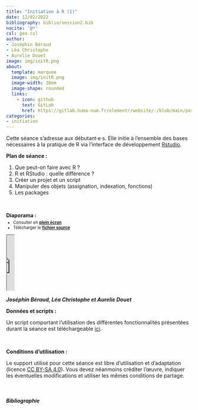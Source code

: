 ```yaml
---
title: "Initiation à R (1)"
date: 12/02/2022
bibliography: biblio/session2.bib
nocite: '@*'
csl: geo.csl
author: 
- Joséphin Béraud
- Léa Christophe
- Aurelie Douet
image: img/initR.png
about:
  template: marquee
  image: img/initR.png
  image-width: 30em
  image-shape: rounded
  links:
    - icon: github
      text: GitLab
      href: https://gitlab.huma-num.fr/elementr/website/-/blob/main/posts/seance2.qmd
categories: 
- initiation
---
```


Cette séance s'adresse aux débutant·e·s. Elle initie à l'ensemble des bases nécessaires à la pratique de R via l'interface de développement [Rstudio](https://posit.co/download/rstudio-desktop/).

**Plan de séance :**

1.  Que peut-on faire avec R ?
2.  R et RStudio : quelle différence ?
3.  Créer un projet et un script
4.  Manipuler des objets (assignation, indexation, fonctions)
5.  Les packages

\

**Diaporama :**

::: {.nonicremental style="font-size:80%;margin-top:-10px;margin-bottom:10px;"}
-   Consulter en [**plein écran**](support/introR_seance1_diapo.pdf)\
-   Télécharger le [**fichier source**](support/introR_seance1_diapo.pptx)
:::

::: diapo
<object class="slide" data="support/introR_seance1_diapo.pdf" type="application/pdf">

<iframe src="https://docs.google.com/viewer?url=your_url_to_pdf&amp;embedded=true" width="20">

</iframe>

</object>
:::

::: auteurs
<i class="bi bi-people-fill"> **Joséphin Béraud, Léa Christophe et Aurelie Douet**</i>
:::

**Données et scripts :**

Un script comportant l'utilisation des différentes fonctionnalités présentées durant la séance est téléchargeable [ici](https://gitlab.huma-num.fr/elementr/website/-/raw/main/posts/data/introR_seance1.R?inline=false).

\

**Conditions d'utilisation :**

Le support utilisé pour cette séance est libre d'utilisation et d'adaptation (licence [CC BY-SA 4.0](https://creativecommons.org/licenses/by-sa/4.0/deed.fr)). Vous devez néanmoins créditer l'œuvre, indiquer les éventuelles modifications et utiliser les mêmes conditions de partage.

\

##### Bibliographie

::: {#refs}
:::
